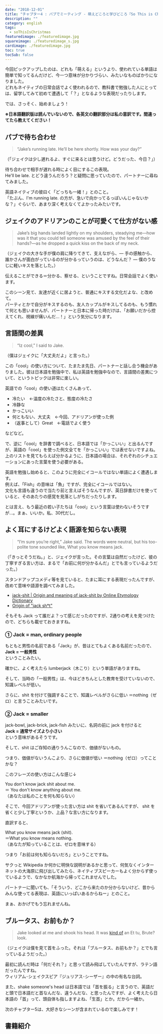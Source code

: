 ```yaml
---
date: "2018-12-01"
title: "チャプター4 : パブでミーティング - 萌えどころと学びどころ『So This is Christmas/アドリアン･イングリッシュ(6)』"
description: ""
category: english
tags:
  - soThisIsChristmas
featuredimage: ./featuredimage.jpg
squareimage: ./featuredimage_s.jpg
cardimage: ./featuredimage.jpg
toc: true
tocSub: false
---
```



今回ピックアップしたのは、どれも「萌える」というより、使われている単語は簡単で知ってるんだけど、今一つ意味が分かりづらい、みたいなものばかりになりました。  
どれもネイティブの日常会話でよく使われるので、教科書で勉強した人にとっては、留学してみて初めて遭遇して「？」となるような表現だったりします。

では、さっそく、始めましょう！

<SoThisIsChristmasIndex />

**※日本語翻訳版は読んでいないので、各英文の翻訳部分は私の意訳です。間違ってたら教えてください！**

## パブで待ち合わせ

<Blockquote srcBook="soThisIsChristmas" lang="en" book>
“Jake’s running late. He’ll be here shortly. How was your day?”
</Blockquote>

<p className="translation">（「ジェイクは少し遅れるよ、すぐに来るとは思うけど。どうだった、今日？」）</p>

<Vocabulary en="running late" ja="予定より遅れる" />

待ち合わせで相手が遅れる時によく目にするこの表現。  
He'll be late. とどう違うんだろう？と疑問に思っていたので、パートナーに尋ねてみました。

英語ネイティブの彼曰く「どっちも一緒！」とのこと。  
「たぶん、I'm running late. の方が、急いで向かってるっぽいんじゃないかな？」ぐらいで、あまり深く考えなくてよかったみたいです。

## ジェイクのアドリアンのことが可愛くて仕方がない感

<Blockquote srcBook="soThisIsChristmas" lang="en" book>
Jake’s big hands landed lightly on my shoulders, steadying me—how was it that you could tell someone was amused by the feel of their hands?—as he dropped a quick kiss on the back of my neck.
</Blockquote>

<p className="translation">（ジェイクの大きな手が僕の肩に降りてきて、支えながら、― 手の感触から、誰かさんが面白がっているのが分かるっていうのは、どうなんだ？ ― 僕のうなじに軽いキスを落とした。）</p>

<Vocabulary en="you can tell" ja="分かる" />

伝えることができる＝分かる、察せる、ということですね。日常会話でよく使います。

このシーン見て、友達が近くに居ようと、普通にキスする文化だよな、と改めて。  
パーティとかで自分がキスするのも、友人カップルがキスしてるのも、もう慣れて何とも思いませんが、パートナーと日本に帰った時だけは、「お願いだから控えてくれ、視線が痛いんだ…！」という気分になります。

## 言語間の差異

<Blockquote srcBook="soThisIsChristmas" lang="en" book>
“Iz cool,” I said to Jake.
</Blockquote>

<p className="translation">（僕はジェイクに「大丈夫だよ」と言った。）</p>

<Vocabulary en="Iz" ja="It's" />

この「cool」の使い方について、たまたま先日、パートナーと話し合う機会がありました。彼は日本語を勉強中で、私は英語を勉強中なので、言語間の差異について、というトピックは非常に楽しい。

英語での「cool」の使い道はたくさんあって、

- 冷たい　←温度の冷たさと、態度の冷たさ
- 冷静な
- かっこいい
- 何ともない、大丈夫　←今回、アドリアンが使った例
- （返事として）Great　←電話でよく使う

などなど。

で、逆に「cool」を辞書で調べると、日本語では「かっこいい」と出るんですが、英語の「cool」を使った例文全てを「かっこいい」では表せないですよね。  
上のリストを見てもらえば分かるように、日本語の場合は、それぞれのシチュエーションにあった言葉を使う必要がある。

英語を勉強し始めると、このように完全にイコールではない単語によく遭遇します。  
例えば、「Fish」の意味は「魚」ですが、完全にイコールではない。  
文化も言語も違うので当たり前と言えばそうなんですが、英日辞書だけを使っていると、そのあたりの感覚を見落としがちだったりします。

とは言え、もう最近の若い子たちは「cool」という言葉は使わないそうですが…。まぁ、いいか。私、30代だし。

## よく耳にするけどよく語源を知らない表現

<Blockquote srcBook="soThisIsChristmas" lang="en" book>
“I’m sure you’re right,” Jake said. The words were neutral, but his too-polite tone sounded like, What you know means jack.
</Blockquote>

<p className="translation">（「きっとそうだね。」と、ジェイクが言った。その言葉は自然だったけど、彼の丁寧すぎる言い方は、まるで「お前に何が分かるんだ」とでも言っているようだった。）</p>

<Vocabulary en="jack shit" ja="= nothing" />

スタンドアップコメディ等を見ていると、たまに耳にする表現だったんですが、改めて意味や語源を調べてみました。

- [jack-shit | Origin and meaning of jack-shit by Online Etymology Dictionary](https://www.etymonline.com/word/jack-shit#etymonline_v_51584)
- [Origin of "jack sh*t"](https://english.stackexchange.com/questions/20437/origin-of-jack-sht)

そもそも Jack って誰だよ？って感じだったのですが、2通りの考えを見つけたので、どちらも載せておきますね。

### ① Jack = man, ordinary people

もともと男性の名前である「Jack」が、昔はとてもよくある名前だったので、  
**Jack = 一般男性**  
ということみたい。

確かに、よく考えたら lumberjack（木こり）という単語がありますね。

そして、当時の「一般男性」は、今ほどきちんとした教育を受けていないので、知識レベルが低い。

さらに、shit を付けて強調することで、知識レベルがさらに低い ＝nothing（ゼロ）と言うことみたいです。

### ② Jack = smaller

jack-bowl, jack-brick, jack-fish みたいに、名詞の前に jack を付けると  
**Jack = 通常サイズより小さい**  
という意味があるそうです。

そして、shit はご存知の通りうんこなので、価値がないもの。

つまり、価値がないうんこより、さらに価値が低い ＝nothing（ゼロ）ってことかな？

このフレーズの使い方はこんな感じ↓

You don't know jack shit about me.  
＝ You don't know anything about me.  
（あなたは私のことを何も知らない）

そこで、今回アドリアンが使った言い方は shit を省いてあるんですが、 shit を省くと少し丁寧というか、上品？な言い方になります。

直訳すると、

What you know means jack (shit).  
＝What you know means nothing.  
（あなたが知っていることは、ゼロを意味する）

つまり「お前は何も知らないだろ」ということですね。

サクっと Wikipedia か何かに明快な説明があるかと思って、何気なくインターネットの大海原に飛び出してみたら、ネイティブスピーカーもよく分からず使っているようで、なかなか航海から帰ってこれませんでした。

パートナーに聞いても、「そういう、どこから来たのか分からないけど、昔からみんな使ってる表現は、英語にいっぱいあるからねー」とのこと。

まぁ、おかげでもう忘れませんね。

## ブルータス、お前もか？

<Blockquote srcBook="soThisIsChristmas" lang="en" book>
Jake looked at me and shook his head. It was <a href="/vocabulary/kind-of/">kind of</a> an Et tu, Brute? look.
</Blockquote>

<p className="translation">（ジェイクは僕を見て首をふった。それは「ブルータス、お前もか？」とでも言っているようだった。）</p>

<Vocabulary en="Et tu, Brute?" ja="ブルータス、お前もか？" />

最初に読んだ時は「何だそれ？」と思って読み飛ばしていたんですが、ラテン語だったんですね。  
ウィリアム･シェイクスピア『ジュリアス･シーザー』の中の有名な台詞。

また、shake someone's head は日本語では「首を振る」と言うので、英語だと頭で日本語だと首なんだな、違うんだな、と思ったんですが、よく考えたら日本語の「首」って、頭自体も指しますよね、「生首」とか。だから一緒か。

次のチャプター5は、大好きなシーンが含まれているので楽しみです！

## 書籍紹介

<Amazon book="soThisIsChristmas" />

<AffiliateBanner />

<SoThisIsChristmasIndex open />
